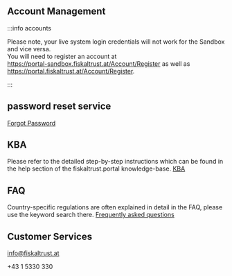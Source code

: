 ## Account Management

:::info accounts

Please note, your live system login credentials will not work for the Sandbox and vice versa.  
You will need to register an account at  
https://portal-sandbox.fiskaltrust.at/Account/Register as well as  
https://portal.fiskaltrust.at/Account/Register.

:::

## password reset service
[Forgot Password](https://portal-sandbox.fiskaltrust.at/Account/ForgotPassword)

## KBA 
Please refer to the detailed step-by-step instructions which can be found in the help section of the fiskaltrust.portal knowledge-base.
[KBA](https://portal-sandbox.fiskaltrust.at/KBArticle)

## FAQ

Country-specific regulations are often explained in detail in the FAQ, please use the keyword search there.
[Frequently asked questions](https://docs.fiskaltrust.cloud/docs/faq/austria)   

## Customer Services

info@fiskaltrust.at  

+43 1 5330 330  